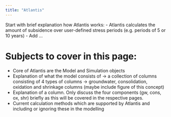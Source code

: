 ```yaml
---
title: "Atlantis"
---
```


Start with brief explanation how Atlantis works:
- Atlantis calculates the amount of subsidence over user-defined stress periods (e.g. periods of 5 or 10 years)
- Add ...

# Subjects to cover in this page:
- Core of Atlantis are the Model and Simulation objects
- Explanation of what the model consists of -> a collection of columns consisting of 4 types of columns -> groundwater, consolidation, oxidation and shrinkage columns (maybe include figure of this concept)
- Explanation of a column. Only discuss the four components (gw, cons, ox, shr) briefly as this will be covered in the respective pages.
- Current calculation methods which are supported by Atlantis and including or ignoring these in the modelling

